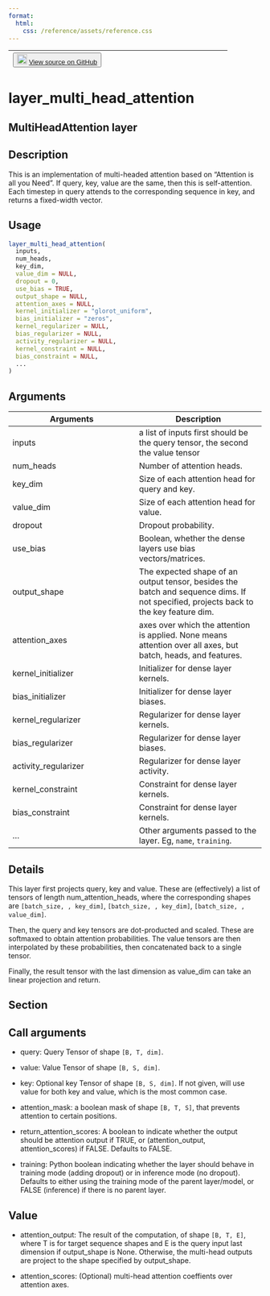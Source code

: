 ```yaml
---
format:
  html:
    css: /reference/assets/reference.css
---
```


| <button class="button"> ![](/reference/assets/GitHub-Mark-32px.png){width="20"} [View source on GitHub](https://github.com/rstudio/keras//blob/main/R/layer-attention.R#L93) </button> |
|:------------------------------:|:--------------------------------------:|

# layer_multi_head_attention

## MultiHeadAttention layer

## Description
This is an implementation of multi-headed attention based on "Attention is all you Need". If query, key, value are the same, then this is self-attention. Each timestep in query attends to the corresponding sequence in key, and returns a fixed-width vector. 


## Usage
```r
layer_multi_head_attention( 
  inputs, 
  num_heads, 
  key_dim, 
  value_dim = NULL, 
  dropout = 0, 
  use_bias = TRUE, 
  output_shape = NULL, 
  attention_axes = NULL, 
  kernel_initializer = "glorot_uniform", 
  bias_initializer = "zeros", 
  kernel_regularizer = NULL, 
  bias_regularizer = NULL, 
  activity_regularizer = NULL, 
  kernel_constraint = NULL, 
  bias_constraint = NULL, 
  ... 
) 
```

## Arguments
|Arguments|Description|
|---|---|
| inputs | a list of inputs first should be the query tensor, the second the value tensor |
| num_heads | Number of attention heads. |
| key_dim | Size of each attention head for query and key. |
| value_dim | Size of each attention head for value. |
| dropout | Dropout probability. |
| use_bias | Boolean, whether the dense layers use bias vectors/matrices. |
| output_shape | The expected shape of an output tensor, besides the batch and sequence dims. If not specified, projects back to the key feature dim. |
| attention_axes | axes over which the attention is applied. None means attention over all axes, but batch, heads, and features. |
| kernel_initializer | Initializer for dense layer kernels. |
| bias_initializer | Initializer for dense layer biases. |
| kernel_regularizer | Regularizer for dense layer kernels. |
| bias_regularizer | Regularizer for dense layer biases. |
| activity_regularizer | Regularizer for dense layer activity. |
| kernel_constraint | Constraint for dense layer kernels. |
| bias_constraint | Constraint for dense layer kernels. |
| ... | Other arguments passed to the layer. Eg, `name`, `training`. |

## Details

This layer first projects query, key and value. These are (effectively) a list of tensors of length num_attention_heads, where the corresponding shapes are `[batch_size, , key_dim]`, `[batch_size, , key_dim]`, `[batch_size, , value_dim]`. 

Then, the query and key tensors are dot-producted and scaled. These are softmaxed to obtain attention probabilities. The value tensors are then interpolated by these probabilities, then concatenated back to a single tensor. 

Finally, the result tensor with the last dimension as value_dim can take an linear projection and return. 

## Section

## Call arguments

- query: Query Tensor of shape `[B, T, dim]`. 

- value: Value Tensor of shape `[B, S, dim]`. 

- key: Optional key Tensor of shape `[B, S, dim]`. If not given, will use value for both key and value, which is the most common case. 

- attention_mask: a boolean mask of shape `[B, T, S]`, that prevents attention to certain positions. 

- return_attention_scores: A boolean to indicate whether the output should be attention output if TRUE, or (attention_output, attention_scores) if FALSE. Defaults to FALSE. 

- training: Python boolean indicating whether the layer should behave in training mode (adding dropout) or in inference mode (no dropout). Defaults to either using the training mode of the parent layer/model, or FALSE (inference) if there is no parent layer. 

## Value

- attention_output: The result of the computation, of shape `[B, T, E]`, where T is for target sequence shapes and E is the query input last dimension if output_shape is None. Otherwise, the multi-head outputs are project to the shape specified by output_shape. 

- attention_scores: (Optional) multi-head attention coeffients over attention axes. 




